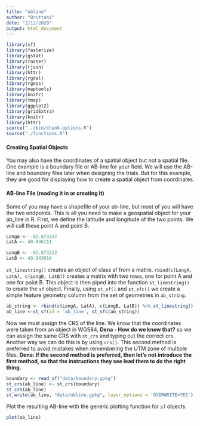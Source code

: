 ```yaml
---
title: "abline"
author: "Brittani"
date: "2/12/2020"
output: html_document
---
```


```r
library(sf)
library(fasterize)
library(gstat)
library(raster)
library(rjson)
library(httr)
library(rgdal)
library(rgeos)
library(maptools)
library(knitr)
library(tmap)
library(ggplot2)
library(gridExtra)
library(knitr)
library(httr)
source("../bin/chunk-options.R")
source("./functions.R")
```

#### Creating Spatial Objects

You may also have the coordinates of a spatial object but not a spatial file.
One example is a boundary file or AB-line for your field. We will use the
AB-line and boundary files later when designing the trials. But for this
example, they are good for displaying how to create a spatial object from
coordinates.

#### AB-line File (reading it in or creating it)

Some of you may have a shapefile of your ab-line, but most of you will have the
two endpoints. This is all you need to make a geospatial object for your ab_line
in R. First, we define the latitude and longitude of the two points. We will call
these point A and point B.

```r
LongA <- -82.873337
LatA <- 40.846111

LongB <- -82.873222
LatB <- 40.843014
```

`st_linestring()` creates an object of class sf from a matrix.
`rbind(c(LongA, LatA), c(LongB, LatB))` creates a matrix with two rows, one for point A and
one for point B. This object is then piped into the function `st_linestring()` to create
the `sf` object. Finally, using `st_sf()` and  `st_sfc()` we create a simple feature geometry
column from the set of geometries in `ab_string`.

```r
ab_string <- rbind(c(LongA, LatA), c(LongB, LatB)) %>% st_linestring()
ab_line <-st_sf(id = 'ab_line', st_sfc(ab_string))
```

Now we must assign the CRS of the line. We know that the coordinates were taken
from an object in WGS84, **Dena - How do we know that?** so we can assign the same
CRS with `st_crs` and typing
out the correct `crs`. Another way we can do this is by using `crs()`. This
second method is preferred to avoid mistakes when remembering the UTM zone of
multiple files. **Dena: If the second method is preferred, then let's not introduce
the first method, so that the instructions they see lead them to do the right thing.**

```r
boundary <- read_sf("data/boundary.gpkg")
st_crs(ab_line) <- st_crs(boundary)
st_crs(ab_line)
st_write(ab_line, "data/abline.gpkg", layer_options = 'OVERWRITE=YES')
```

Plot the resulting AB-line with the generic plotting function for `sf` objects.

```r
plot(ab_line)
```
